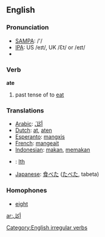 ==English==

=== Pronunciation ===
*[[w:SAMPA|SAMPA]]: /'/
*[[w:IPA|IPA]]: US /eɪt/, UK /Ɛt/ or /eɪt/
*{{audio|en-us-ate.ogg|Audio (US)}}

=== Verb ===
'''ate'''
# past tense of to [[eat]]

===Translations===

*[[Arabic]]: [[أكَلَ]]
*[[Dutch]]: [[at]], [[aten]]
*[[Esperanto]]: [[mangxis]]
*[[French]]: [[mangeait]]
*[[Indonesian]]: [[makan]], [[makan|memakan]]
*{{ga}}: [[Ith]]
*[[Japanese]]: [[食べた]] ([[たべた]], tabeta)

===Homophones===
*[[eight]]

[[Category:English irregular verbs]]
[[ar:أكل]]